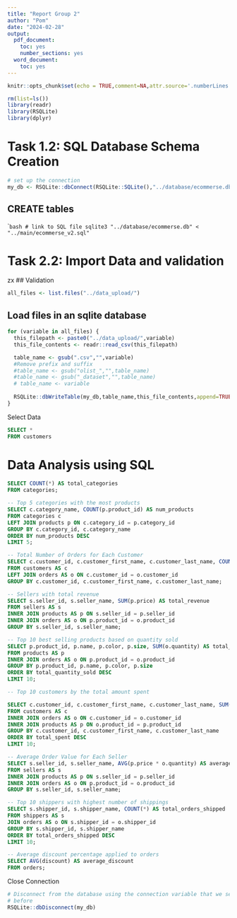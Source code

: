 ```yaml
---
title: "Report Group 2"
author: "Pom"
date: "2024-02-28"
output:
  pdf_document:
    toc: yes
    number_sections: yes
  word_document:
    toc: yes
---
```


```r
knitr::opts_chunk$set(echo = TRUE,comment=NA,attr.source='.numberLines')

rm(list=ls())
library(readr)
library(RSQLite)
library(dplyr)
```

# Task 1.2: SQL Database Schema Creation
```r
# set up the connection
my_db <- RSQLite::dbConnect(RSQLite::SQLite(),"../database/ecommerse.db")
```

## CREATE tables 
````bash
# link to SQL file
sqlite3 "../database/ecommerse.db" < "../main/ecommerse_v2.sql"
```

# Task 2.2: Import Data and validation
zx
## Validation
```r
all_files <- list.files("../data_upload/")

```

## Load files in an sqlite database
```r
for (variable in all_files) {
  this_filepath <- paste0("../data_upload/",variable)
  this_file_contents <- readr::read_csv(this_filepath)

  table_name <- gsub(".csv","",variable)
  #Remove prefix and suffix 
  #table_name <- gsub("olist_","",table_name)
  #table_name <- gsub("_dataset","",table_name)
  # table_name <- variable
  
  RSQLite::dbWriteTable(my_db,table_name,this_file_contents,append=TRUE)
}

```

Select Data

```sql
SELECT * 
FROM customers
```

# Data Analysis using SQL 

```sql
SELECT COUNT(*) AS total_categories
FROM categories;
```

```sql
-- Top 5 categories with the most products
SELECT c.category_name, COUNT(p.product_id) AS num_products
FROM categories c
LEFT JOIN products p ON c.category_id = p.category_id
GROUP BY c.category_id, c.category_name
ORDER BY num_products DESC
LIMIT 5;
```

```sql
-- Total Number of Orders for Each Customer
SELECT c.customer_id, c.customer_first_name, c.customer_last_name, COUNT(o.order_id) AS total_orders
FROM customers AS c
LEFT JOIN orders AS o ON c.customer_id = o.customer_id
GROUP BY c.customer_id, c.customer_first_name, c.customer_last_name;
```


```sql
-- Sellers with total revenue 
SELECT s.seller_id, s.seller_name, SUM(p.price) AS total_revenue
FROM sellers AS s
INNER JOIN products AS p ON s.seller_id = p.seller_id
INNER JOIN orders AS o ON p.product_id = o.product_id
GROUP BY s.seller_id, s.seller_name;
```


```sql
-- Top 10 best selling products based on quantity sold
SELECT p.product_id, p.name, p.color, p.size, SUM(o.quantity) AS total_quantity_sold
FROM products AS p
INNER JOIN orders AS o ON p.product_id = o.product_id
GROUP BY p.product_id, p.name, p.color, p.size
ORDER BY total_quantity_sold DESC
LIMIT 10;


```

```sql
-- Top 10 customers by the total amount spent

SELECT c.customer_id, c.customer_first_name, c.customer_last_name, SUM(p.price) AS total_spent
FROM customers AS c
INNER JOIN orders AS o ON c.customer_id = o.customer_id
INNER JOIN products AS p ON o.product_id = p.product_id
GROUP BY c.customer_id, c.customer_first_name, c.customer_last_name
ORDER BY total_spent DESC
LIMIT 10;

```

```sql
-- Average Order Value for Each Seller
SELECT s.seller_id, s.seller_name, AVG(p.price * o.quantity) AS average_order_value
FROM sellers AS s
INNER JOIN products AS p ON s.seller_id = p.seller_id
INNER JOIN orders AS o ON p.product_id = o.product_id
GROUP BY s.seller_id, s.seller_name;

```

```sql
-- Top 10 shippers with highest number of shippings
SELECT s.shipper_id, s.shipper_name, COUNT(*) AS total_orders_shipped
FROM shippers AS s
JOIN orders AS o ON s.shipper_id = o.shipper_id
GROUP BY s.shipper_id, s.shipper_name
ORDER BY total_orders_shipped DESC
LIMIT 10;

```

```sql
-- Average discount percentage applied to orders
SELECT AVG(discount) AS average_discount
FROM orders;
```



Close Connection
```r
# Disconnect from the database using the connection variable that we setup 
# before
RSQLite::dbDisconnect(my_db)

```
